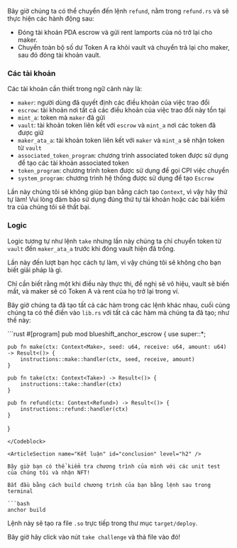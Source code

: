 
<ArticleSection name="Refund" id="refund" level="h2" />

Bây giờ chúng ta có thể chuyển đến lệnh `refund`, nằm trong `refund.rs` và sẽ thực hiện các hành động sau:

- Đóng tài khoản PDA escrow và gửi rent lamports của nó trở lại cho maker.
- Chuyển toàn bộ số dư Token A ra khỏi vault và chuyển trả lại cho maker, sau đó đóng tài khoản vault.

### Các tài khoản

Các tài khoản cần thiết trong ngữ cảnh này là:

- `maker`: người dùng đã quyết định các điều khoản của việc trao đổi
- `escrow`: tài khoản nơi tất cả các điều khoản của việc trao đổi này tồn tại
- `mint_a`: token mà `maker` đã gửi
- `vault`: tài khoản token liên kết với `escrow` và `mint_a` nơi các token đã được giữ
- `maker_ata_a`: tài khoản token liên kết với `maker` và `mint_a` sẽ nhận token từ `vault`
- `associated_token_program`: chương trình associated token được sử dụng để tạo các tài khoản associated token
- `token_program`: chương trình token được sử dụng để gọi CPI việc chuyển
- `system_program`: chương trình hệ thống được sử dụng để tạo `Escrow`

Lần này chúng tôi sẽ không giúp bạn bằng cách tạo `Context`, vì vậy hãy thử tự làm! Vui lòng đảm bảo sử dụng đúng thứ tự tài khoản hoặc các bài kiểm tra của chúng tôi sẽ thất bại.

### Logic

Logic tương tự như lệnh `take` nhưng lần này chúng ta chỉ chuyển token từ `vault` đến `maker_ata_a` trước khi đóng vault hiện đã trống.

Lần này đến lượt bạn học cách tự làm, vì vậy chúng tôi sẽ không cho bạn biết giải pháp là gì.

Chỉ cần biết rằng một khi điều này thực thi, đề nghị sẽ vô hiệu, vault sẽ biến mất, và maker sẽ có Token A và rent của họ trở lại trong ví.

<ArticleSection name="Entrypoint" id="entrypoint" level="h2" />

Bây giờ chúng ta đã tạo tất cả các hàm trong các lệnh khác nhau, cuối cùng chúng ta có thể điền vào `lib.rs` với tất cả các hàm mà chúng ta đã tạo; như thế này:

<Codeblock lang="rust">
```rust
#[program]
pub mod blueshift_anchor_escrow {
    use super::*;

    pub fn make(ctx: Context<Make>, seed: u64, receive: u64, amount: u64) -> Result<()> {
        instructions::make::handler(ctx, seed, receive, amount)
    }

    pub fn take(ctx: Context<Take>) -> Result<()> {
        instructions::take::handler(ctx)
    }

    pub fn refund(ctx: Context<Refund>) -> Result<()> {
        instructions::refund::handler(ctx)
    }

}

```
</Codeblock>

<ArticleSection name="Kết luận" id="conclusion" level="h2" />

Bây giờ bạn có thể kiểm tra chương trình của mình với các unit test của chúng tôi và nhận NFT!

Bắt đầu bằng cách build chương trình của bạn bằng lệnh sau trong terminal

```bash
anchor build
```

Lệnh này sẽ tạo ra file `.so` trực tiếp trong thư mục `target/deploy`.

Bây giờ hãy click vào nút `take challenge` và thả file vào đó!